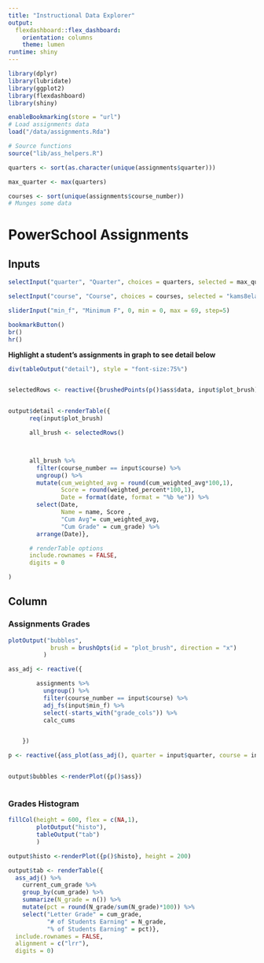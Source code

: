 ```yaml
---
title: "Instructional Data Explorer"
output:
  flexdashboard::flex_dashboard:
    orientation: columns
    theme: lumen
runtime: shiny
---
```


```r

library(dplyr)
library(lubridate)
library(ggplot2)
library(flexdashboard)
library(shiny)

enableBookmarking(store = "url")
# Load assignments data
load("/data/assignments.Rda")

# Source functions
source("lib/ass_helpers.R")

quarters <- sort(as.character(unique(assignments$quarter)))

max_quarter <- max(quarters)

courses <- sort(unique(assignments$course_number))
# Munges some data

```

PowerSchool Assignments
======================================================================
Inputs {.sidebar}
-----------------------------------------------------------------------
```r

selectInput("quarter", "Quarter", choices = quarters, selected = max_quarter)

selectInput("course", "Course", choices = courses, selected = "kams8ela")

sliderInput("min_f", "Minimum F", 0, min = 0, max = 69, step=5)

bookmarkButton()
br()
hr()
```
**Highlight a student's assignments in graph to see detail below**
```r
div(tableOutput("detail"), style = "font-size:75%")


selectedRows <- reactive({brushedPoints(p()$ass$data, input$plot_brush)})


output$detail <-renderTable({
      req(input$plot_brush)

      all_brush <- selectedRows()



      all_brush %>%
        filter(course_number == input$course) %>%
        ungroup() %>%
        mutate(cum_weighted_avg = round(cum_weighted_avg*100,1),
               Score = round(weighted_percent*100,1),
               Date = format(date, format = "%b %e")) %>%
        select(Date,
               Name = name, Score ,
               "Cum Avg"= cum_weighted_avg,
               "Cum Grade" = cum_grade) %>%
        arrange(Date)},

      # renderTable options
      include.rownames = FALSE,
      digits = 0

)
```

Column {.tabset .tabset-fade}
-----------------------------------------------------------------------

### Assignments Grades {.no-padding}

```r

plotOutput("bubbles",
            brush = brushOpts(id = "plot_brush", direction = "x")
          )

ass_adj <- reactive({

        assignments %>%
          ungroup() %>%
          filter(course_number == input$course) %>%
          adj_fs(input$min_f) %>%
          select(-starts_with("grade_cols")) %>%
          calc_cums


    })

p <- reactive({ass_plot(ass_adj(), quarter = input$quarter, course = input$course)})


output$bubbles <-renderPlot({p()$ass})



```

### Grades Histogram

```r

fillCol(height = 600, flex = c(NA,1),
        plotOutput("histo"),
        tableOutput("tab")
        )

output$histo <-renderPlot({p()$histo}, height = 200)

output$tab <- renderTable({
  ass_adj() %>%
    current_cum_grade %>%
    group_by(cum_grade) %>%
    summarize(N_grade = n()) %>%
    mutate(pct = round(N_grade/sum(N_grade)*100)) %>%
    select("Letter Grade" = cum_grade,
           "# of Students Earning" = N_grade,
           "% of Students Earning" = pct)},
  include.rownames = FALSE,
  alignment = c("lrr"),
  digits = 0)


```

```r


```
